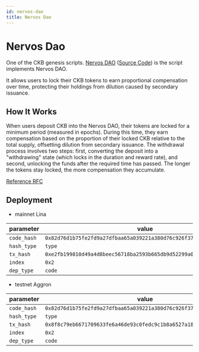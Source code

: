 ```yaml
---
id: nervos-dao
title: Nervos Dao
---
```


# Nervos Dao

One of the CKB genesis scripts. [Nervos DAO](https://github.com/nervosnetwork/rfcs/blob/master/rfcs/0023-dao-deposit-withdraw/0023-dao-deposit-withdraw.md) ([Source Code](https://github.com/nervosnetwork/ckb-system-scripts/blob/master/c/dao.c)) is the script implements Nervos DAO.

It allows users to lock their CKB tokens to earn proportional compensation over time, protecting their holdings from dilution caused by secondary issuance.

## How It Works

When users deposit CKB into the Nervos DAO, their tokens are locked for a minimum period (measured in epochs). During this time, they earn compensation based on the proportion of their locked CKB relative to the total supply, offsetting dilution from secondary issuance. The withdrawal process involves two steps: first, converting the deposit into a "withdrawing" state (which locks in the duration and reward rate), and second, unlocking the funds after the required time has passed. The longer the tokens stay locked, the more compensation they accumulate.

[Reference RFC](https://github.com/nervosnetwork/rfcs/blob/master/rfcs/0023-dao-deposit-withdraw/0023-dao-deposit-withdraw.md)

## Deployment

- mainnet Lina

| parameter   | value                                                                |
| ----------- | -------------------------------------------------------------------- |
| `code_hash` | `0x82d76d1b75fe2fd9a27dfbaa65a039221a380d76c926f378d3f81cf3e7e13f2e` |
| `hash_type` | `type`                                                               |
| `tx_hash`   | `0xe2fb199810d49a4d8beec56718ba2593b665db9d52299a0f9e6e75416d73ff5c` |
| `index`     | `0x2`                                                                |
| `dep_type`  | `code`                                                               |

- testnet Aggron

| parameter   | value                                                                |
| ----------- | -------------------------------------------------------------------- |
| `code_hash` | `0x82d76d1b75fe2fd9a27dfbaa65a039221a380d76c926f378d3f81cf3e7e13f2e` |
| `hash_type` | `type`                                                               |
| `tx_hash`   | `0x8f8c79eb6671709633fe6a46de93c0fedc9c1b8a6527a18d3983879542635c9f` |
| `index`     | `0x2`                                                                |
| `dep_type`  | `code`                                                               |
